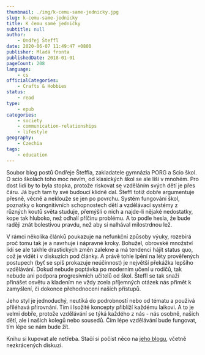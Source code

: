 ```yaml
---
thumbnail: ./img/k-cemu-same-jednicky.jpg
slug: k-cemu-same-jednicky
title: K čemu samé jedničky
subtitle: null
author:
    - Ondřej Šteffl
date: 2020-06-07 11:49:47 +0800
publisher: Mladá fronta
publishedDate: 2018-01-01
pageCount: 208
language:
    - cs
officialCategories:
    - Crafts & Hobbies
status:
    - read
type:
    - epub
categories:
    - society
    - communication-relationships
    - lifestyle
geography:
    - Czechia
tags:
    - education
---
```

Soubor blog postů Ondřeje Šteffla, zakladatele gymnázia PORG a Scio škol. O scio školách toho moc nevím, od klasických škol se ale liší v mnohém. Pro dost lidí by to byla stopka, protože riskovat se vzděláním svých dětí je přes čáru. Já bych tam ty své budoucí klidně dal. Šteffl totiž dobře argumentuje přesně, věcně a neklouže se jen po povrchu. Systém fungování škol, poznatky o kongnitivních schopnostech dětí a vzdělávací systémy z různých koutů světa studuje, přemýšlí o nich a najde-li nějaké nedostatky, kope tak hluboko, než odhalí příčinu problému. A to podle hesla, že bude raději znát bolestivou pravdu, než aby si nalhával milostrdnou lež.

V rámci několika článků poukazuje na nefunkční způsoby výuky, rozebírá proč tomu tak je a navrhuje i nápravné kroky. Bohužel, obrovské množství lidí se ale takhle drastických změn zalekne a má tendenci hájit status quo, což je vidět i v diskuzích pod články. A právě tohle lpění na léty prověřených postupech (byť se spíš prokazuje neúčinnost) je největší překážka lepšího vzdělávání. Dokud nebude poptávka po moderním učení u rodičů, tak nebude ani podpora progresivních učitelů od škol. Šteffl se tak snaží přinášet osvětu a kladením ne vždy zcela příjemných otázek nás přimět k zamyšlení, či dokonce přehodnocení našich přístupů.

Jeho styl je jednoduchý, neutíká do podrobností nebo od tématu a použivá přiléhavá přirovnání. Tím i lsožité koncepty přiblíží každému laikovi. A to je velmi dobře, protože vzdělávání se týká každého z nás - nás osobně, našich dětí, ale i našich kolegů nebo sousedů. Čím lépe vzdělávání bude fungovat, tím lépe se nám bude žít.

Knihu si kupovat ale netřeba. Stačí si počíst něco na [jeho blogu](http://blog.aktualne.cz/blogy/ondrej-steffl.php), včetně nezkrácených diskuzí.
